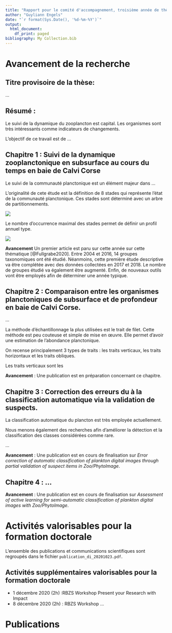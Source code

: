 ```yaml
---
title: "Rapport pour le comité d'accompagnement, troisième année de thèse"
author: "Guyliann Engels"
date: "`r format(Sys.Date(), '%d-%m-%Y')`"
output:
  html_document:
    df_print: paged
bibliography: My Collection.bib
---
```


# Avancement de la recherche

## Titre provisoire de la thèse: 

...

## Résumé : 

Le suivi de la dynamique du zooplancton est capital. Les organismes sont très intéressants comme indicateurs de changements.


L'objectif de ce travail est de ...

## Chapitre 1 : Suivi de la dynamique zooplanctonique en subsurface au cours du temps en baie de Calvi Corse

Le suivi de la communauté planctonique est un élément majeur dans ... 

L'originalité de cete étude est la définition de 8 stades qui représente l'état de la communauté planctonique. Ces stades sont déterminé avec un arbre de partitionnements.

![](images/2020_FULLGRABE_zooplankton_dynamics_mediterranean_sea3.png)

Le nombre d'occurrence maximal des stades permet de définir un profil annuel type. 

![](images/2020_FULLGRABE_zooplankton_dynamics_mediterranean_sea2.png)

**Avancement** Un premier article est paru sur cette année sur cette thématique [@Fullgrabe2020]. Entre 2004 et 2016, 14 groupes taxonomiques ont été étudié. Néanmoins, cette première étude descriptive va être complétée avec des données collectées en 2017 et 2018. Le nombre de groupes étudié va également être augmenté. Enfin, de nouveaux outils vont être employés afin de déterminer une année typique.

## Chapitre 2 : Comparaison entre les organismes planctoniques de subsurface et de profondeur en baie de Calvi Corse.

...

La méthode d'échantillonnage la plus utilisées est le trait de filet. Cette méthode est peu couteuse et simple de mise en œuvre. Elle permet d'avoir une estimation de l'abondance planctonique. 

On recense principalement 3 types de traits : les traits verticaux, les traits horizontaux et les traits obliques.

Les traits verticaux sont les 

**Avancement** : Une publication est en préparation concernant ce chapitre. 

## Chapitre 3 : Correction des erreurs du à la classification automatique via la validation de suspects.

La classification automatique du plancton est très employée actuellement. 

Nous menons également des recherches afin d'améliorer la détection et la classification des classes considérées comme rare.

...

**Avancement** :  Une publication est en cours de finalisation sur *Error correction of automatic classification of plankton digital images through partial validation of suspect items in Zoo/PhytoImage*.

## Chapitre 4 : ...


**Avancement** :  Une publication est en cours de finalisation sur *Assessment of active learning for semi-automatic classification of plankton digital images with Zoo/PhytoImage*.

# Activités valorisables pour la formation doctorale

L'ensemble des publications et communications scientifiques sont regroupés dans le fichier `publication_di_20201023.pdf`.

## Activités supplémentaires valorisables pour la formation doctorale

- 1 décembre 2020 (2h) :RBZS Workshop Present your Research with Impact
- 8 décembre 2020 (2h) : RBZS Workshop ...

# Publications



